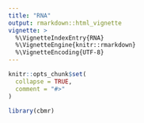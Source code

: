 ```yaml
---
title: "RNA"
output: rmarkdown::html_vignette
vignette: >
  %\VignetteIndexEntry{RNA}
  %\VignetteEngine{knitr::rmarkdown}
  %\VignetteEncoding{UTF-8}
---
```


```r
knitr::opts_chunk$set(
  collapse = TRUE,
  comment = "#>"
)
```

```r
library(cbmr)
```
